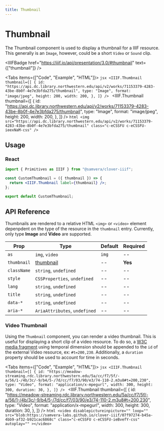 ```yaml
---
title: Thumbnail
---
```



# Thumbnail

The Thumbnail component is used to display a thumbnail for a IIIF resource. This generally is an `Image`, however, could be a short `Video` or `Sound` clip.

<IIIFBadge
  href="https://iiif.io/api/presentation/3.0/#thumbnail"
  text={["thumbnail"]}
/>

<Tabs items={["Code", "Example", "HTML"]}>
  <Tab>
    ```jsx
    <IIIF.Thumbnail
      thumbnail={[
        {
          id: "https://api.dc.library.northwestern.edu/api/v2/works/71153379-4283-43be-8b0f-4e7e3bfda275/thumbnail",
          type: "Image",
          format: "image/jpeg",
          height: 200,
          width: 200,
        },
      ]}
    />
    ```
  </Tab>
  <Tab>
    <IIIF.Thumbnail
      thumbnail={[
        {
          id: "https://api.dc.library.northwestern.edu/api/v2/works/71153379-4283-43be-8b0f-4e7e3bfda275/thumbnail",
          type: "Image",
          format: "image/jpeg",
          height: 200,
          width: 200,
        },
      ]}
    />
  </Tab>
  <Tab>
    ```html
    <img
      src="https://api.dc.library.northwestern.edu/api/v2/works/71153379-4283-43be-8b0f-4e7e3bfda275/thumbnail"
      class="c-eCSSFU c-eCSSFU-ieexNaM-css"
    />
    ```
  </Tab>
</Tabs>

## Usage

### React

```jsx
import { Primitives as IIIF } from "@samvera/clover-iiif";

const CustomThumbnail = ({ thumbnail }) => {
  return <IIIF.Thumbnail label={thumbnail} />;
};

export default CustomThumbnail;
```

## API Reference

Thumbnails are rendered to a relative HTML `<img>` or `<video>` element depenpdent on the type of the resource in the `thumbnail` entry. Currently, only type **Image** and **Video** are supported.

| Prop        | Type                                                         | Default | Required |
| ----------- | ------------------------------------------------------------ | ------- | -------- |
| `as`        | `img`, `video`                                               | `img`   | --       |
| `thumbnail` | [thumbnail](https://iiif.io/api/presentation/3.0/#thumbnail) | --      | **Yes**  |
| `className` | `string`, `undefined`                                        | --      | --       |
| `style`     | `CSSProperties`, `undefined`                                 | --      | --       |
| `lang`      | `string`, `undefined`                                        | --      | --       |
| `title`     | `string`, `undefined`                                        | --      | --       |
| `data-*`    | `string`, `undefined`                                        | --      | --       |
| `aria-*`    | `AriaAttributes`, `undefined`                                | --      | --       |

### Video Thumbnail

Using the `Thumbnail` component, you can render a video thumbnail. This is useful for displaying a short clip of a video resource. To do so, a [W3C media fragment](https://www.w3.org/TR/media-frags/#valid-uri-temporal) using temporal dimension should be appended to the `id` of the external Video resource, ex: `#t=200,230`. Additionally, a `duration` property should be used to account for time in seconds.

<Tabs items={["Code", "Example", "HTML"]}>
  <Tab>
    ```jsx
    <IIIF.Thumbnail
      thumbnail={[
        {
          id: "https://meadow-streaming.rdc.library.northwestern.edu/5a/cc/f7/5f/-a/56/1-/4b/3c/-9/b4/5-/7d/cc/f7/03/90/e3/74-110-2.m3u8#t=200,230",
          type: "Video",
          format: "application/x-mpegurl",
          width: 300,
          height: 300,
          duration: 30,
        },
      ]}
    />
    ```
  </Tab>
  <Tab>
    <IIIF.Thumbnail
      thumbnail={[
        {
          id: "https://meadow-streaming.rdc.library.northwestern.edu/5a/cc/f7/5f/-a/56/1-/4b/3c/-9/b4/5-/7d/cc/f7/03/90/e3/74-110-2.m3u8#t=200,230",
          type: "Video",
          format: "application/x-mpegurl",
          width: 300,
          height: 300,
          duration: 30,
        },
      ]}
    />
  </Tab>
  <Tab>
    ```html
    <video
      disablepictureinpicture=""
      loop=""
      src="blob:https://samvera-labs.github.io/clover-iiif/07f97274-b45a-4bb9-af32-b921cac6868c"
      class="c-eCSSFU c-eCSSFU-ieBvefY-css"
      autoplay=""
    ></video>
    ```
  </Tab>
</Tabs>
